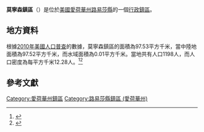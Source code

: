 {{noteTA
|G1=USState
|G2=地名
|G3=Unit
}}
{{Infobox settlement
|official_name            = 莫寧森鎮區
|native_name = Morning Sun Township
|settlement_type          = [[行政鎮區|行政鎮區]]
|image_skyline            = 
|imagesize                = 
|image_map                = 
|mapsize                  = 
|pushpin_map  =USA Iowa
|pushpin_label = 莫寧森鎮區
|pushpin_label_position   = top
|pushpin_map_caption      = 莫寧森鎮區在愛荷華州的位置
|subdivision_type         = [[世界政區索引|國家]]
|subdivision_type1        = [[美国州份|州份]]
|subdivision_type2        = [[愛荷華州行政区划|縣]]
|subdivision_name         = [[美国|美国]]
|subdivision_name1        = [[愛荷華州|愛荷華州]]
|subdivision_name2        = [[路易莎縣_(愛荷華州)|路易莎縣]]
|elevation_ft             = 791
|elevation_m              = 241
|timezone                 = [[北美中部時區|北美中部時區]]
|area_total_km2           = 97.53
|area_land_km2            = 97.52
|area_water_km2           = 0.01
|area_total_sq_mi         = 
|area_land_sq_mi          = 
|area_water_sq_mi         = 
|population_as_of         = [[2010年美國人口普查|2010]]
|population_footnotes     = 
|population_total         = 1198
|population_density_km2   = auto
|population_density_sq_mi = auto
|utc_offset               = -6
|coordinates              = {{coord|41|06|00|N|91|17|00|W|type:city_region:US-AL_source:GNS-enwiki|display=inline,title}}
| coor_pinpoint           = 
| coordinates_footnotes   = 
|timezone_DST             = CDT
|utc_offset_DST           = -5
|postal_code_type         = [[美國郵區編號|郵區編號]]
|postal_code              = 
|area_code                = {{link-en|电话区号319|Area code 319|319}}
|blank_name = [[地名信息系统|GNIS ID]]
|blank_info = 468409
}}
'''莫寧森鎮區'''（{{lang-en|Morning Sun Township}}）是位於[[美國|美國]][[愛荷華州|愛荷華州]][[路易莎縣_(愛荷華州)|路易莎縣]]的一個[[行政鎮區|行政鎮區]]。

== 地方資料 ==
根據[[2010年美國人口普查|2010年美國人口普查]]的數據，莫寧森鎮區的面積為97.53平方千米，當中陸地面積為97.52平方千米，而水域面積為0.01平方千米。當地共有人口1198人，而人口密度為每平方千米12.28人。<ref name="GR8">{{cite web|url=http://factfinder2.census.gov|publisher=[[美国人口调查局|美国人口调查局]]|accessdate=2011-05-14|title=American FactFinder}}</ref><ref>{{cite web|url=https://www.citypopulation.de/en/usa/iowa/admin/|title=USA: Iowa (Counties and Townships) - City Population}}</ref>

== 參考文獻 ==
{{reflist}}

{{路易莎縣 (愛荷華州)}}

{{DEFAULTSORT:Morning Sun Township}}
[[Category:愛荷華州鎮區|Category:愛荷華州鎮區]]
[[Category:路易莎縣鎮區_(愛荷華州)|Category:路易莎縣鎮區 (愛荷華州)]]

{{Iowa-geo-stub}}